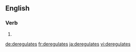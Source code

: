 ==English==

===Verb===
{{head|en|verb form}}

# {{en-third-person singular of|deregulate}}

[[de:deregulates]]
[[fr:deregulates]]
[[ja:deregulates]]
[[vi:deregulates]]